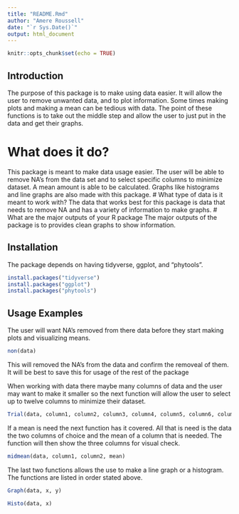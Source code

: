 ```yaml
---
title: "README.Rmd"
author: "Amere Roussell"
date: "`r Sys.Date()`"
output: html_document
---
```


```r
knitr::opts_chunk$set(echo = TRUE)
```
## Introduction
The purpose of this package is to make using data easier. It will allow the user to remove unwanted data, and to plot information. Some times making plots and making a mean can be tedious with data. The point of these functions is to take out the middle step and allow the user to just put in the data and get their graphs.

# What does it do?
This package is meant to make data usage easier. The user will be able to remove NA's from the data set and to select specific columns to minimize dataset. A mean amount is able to be calculated. Graphs like histograms and line graphs are also made with this package.
# What type of data is it meant to work with?
The data that works best for this package is data that needs to remove NA and has a variety of information to make graphs.
# What are the major outputs of your R package
The major outputs of the package is to provides clean graphs to show information.

## Installation

The package depends on having tidyverse, ggplot, and "phytools".

```r
install.packages("tidyverse")
install.packages("ggplot")
install.packages("phytools")
```

## Usage Examples

The user will want NA's removed from there data before they start making plots and visualizing means.

```r
non(data)
```

This will removed the NA's from the data and confirm the removeal of them. It will be best to save this for usage of the rest of the package

When working with data there maybe many columns of data and the user may want to make it smaller so the next function will allow the user to select up to twelve columns to minimize their dataset.
```r
Trial(data, column1, column2, column3, column4, column5, column6, column7, column8, column9, column10, column11, column12)
```

If a mean is need the next function has it covered. All that is need is the data the two columns of choice and the mean of a column that is needed. The function will then show the three columns for visual check.

```r
midmean(data, column1, column2, mean)
```

The last two functions allows the use to make a line graph or a histogram. The functions are listed in order stated above.

```r
Graph(data, x, y)
```

```r
Histo(data, x)
```
